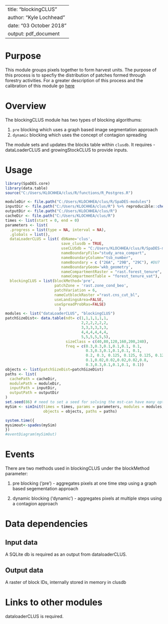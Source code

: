 <!--
Copyright 2018 Province of British Columbia
 
Licensed under the Apache License, Version 2.0 (the "License");
you may not use this file except in compliance with the License.
You may obtain a copy of the License at
 
http://www.apache.org/licenses/LICENSE-2.0
 
Unless required by applicable law or agreed to in writing, software distributed under the License is distributed on an "AS IS" BASIS,
WITHOUT WARRANTIES OR CONDITIONS OF ANY KIND, either express or implied.
See the License for the specific language governing permissions and limitations under the License.-->

---
title: "blockingCLUS"
author: "Kyle Lochhead"
date: "03 October 2018"
output: pdf_document
---

# Purpose

This module groups pixels together to form harvest units. The purpose of this process is to specfiy the distribution of patches formed through forestry activities. For a greater description of this process and the calibration of this module go [here](https://github.com/bcgov/clus/blob/master/reports/harvest/draft-CLUS-blocking.md) 

# Overview

The blockingCLUS module has two types of blocking algorithums:

1. `pre` blocking which uses a graph based image segmentation approach
2. `dynamic` blocking which uses the concept of contagion spreading

The module sets and updates the blocks table within `clusdb`. It requires - dataLoaderCLUS and growingStockCLUS to provide inputs.

# Usage

```r
library(SpaDES.core)
library(data.table)
source("C:/Users/KLOCHHEA/clus/R/functions/R_Postgres.R")

moduleDir <- file.path("C:/Users/KLOCHHEA/clus/R/SpaDES-modules")
inputDir <- file.path("C:/Users/KLOCHHEA/clus/R") %>% reproducible::checkPath(create = TRUE)
outputDir <- file.path("C:/Users/KLOCHHEA/clus/R")
cacheDir <- file.path("C:/Users/KLOCHHEA/clus/R")
times <- list(start = 0, end = 0)
parameters <- list(
  .progress = list(type = NA, interval = NA),
  .globals = list(),
  dataLoaderCLUS = list( dbName='clus',
                         save_clusdb = TRUE,
                         useCLUSdb = "C:/Users/KLOCHHEA/clus/R/SpaDES-modules/dataLoaderCLUS/clusdb.sqlite",
                         nameBoundaryFile="study_area_compart",
                         nameBoundaryColumn="tsb_number",
                         nameBoundary = c ("26A", "29B", "29C"), #DU7  
                         nameBoundaryGeom='wkb_geometry',
                         nameCompartmentRaster = "rast.forest_tenure",
                         nameCompartmentTable = "forest_tenure_vat"),
  blockingCLUS = list(blockMethod='pre', 
                      patchZone = 'rast.zone_cond_beo',
                      patchVariation = 6,
                      nameCutblockRaster ="rast.cns_cut_bl",
                      useLandingsArea=FALSE, 
                      useSpreadProbRas=FALSE)
                        )
modules <- list("dataLoaderCLUS", "blockingCLUS")
patchSizeDist<- data.table(ndt= c(1,1,1,1,1,1,
                                  2,2,2,2,2,2,
                                  3,3,3,3,3,3,
                                  4,4,4,4,4,4,
                                  5,5,5,5,5,5), 
                           sizeClass = c(40,80,120,160,200,240), 
                           freq = c(0.3,0.3,0.1,0.1,0.1, 0.1,
                                    0.3,0.3,0.1,0.1,0.1, 0.1,
                                    0.2, 0.3, 0.125, 0.125, 0.125, 0.125,
                                    0.1,0.02,0.02,0.02,0.02,0.8,
                                    0.3,0.3,0.1,0.1,0.1, 0.1))
objects <- list(patchSizeDist=patchSizeDist)
paths <- list(
  cachePath = cacheDir,
  modulePath = moduleDir,
  inputPath = inputDir,
  outputPath = outputDir
)
set.seed(86) # need to set a seed for solving the mst-can have many optimal solutions
mySim <- simInit(times = times, params = parameters, modules = modules,
                 objects = objects, paths = paths)

system.time({
mysimout<-spades(mySim)
})
#eventDiagram(mySimOut)
```

# Events

There are two methods used in blockingCLUS under the blockMethod parameter:

1. pre blocking ('pre') - aggregates pixels at one time step using a graph based segementation approach

2. dynamic blocking ('dynamic')  - aggregates pixels at multiple steps using a contagion approach

# Data dependencies

## Input data

A SQLite db is required as an output from dataloaderCLUS.

## Output data

A raster of block IDs, internally stored in memory in clusdb

# Links to other modules

dataloaderCLUS is required.


